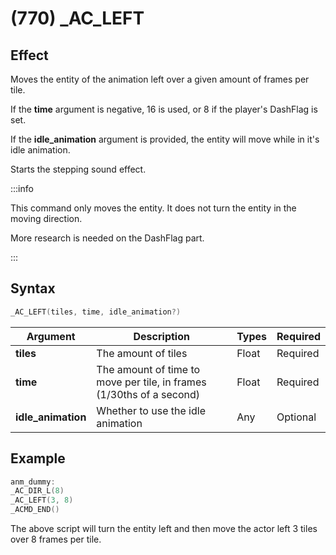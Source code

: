 # (770) _AC_LEFT

## Effect

Moves the entity of the animation left over a given amount of frames per tile.

If the **time** argument is negative, 16 is used, or 8 if the player's DashFlag is set.

If the **idle_animation** argument is provided, the entity will move while in it's idle animation.

Starts the stepping sound effect.

:::info

This command only moves the entity. It does not turn the entity in the moving direction.

More research is needed on the DashFlag part. 

:::

## Syntax

```c
_AC_LEFT(tiles, time, idle_animation?)
```

| Argument | Description | Types | Required |
| - | - | - | - |
| **tiles** | The amount of tiles | Float | Required |
| **time** | The amount of time to move per tile, in frames (1/30ths of a second) | Float | Required |
| **idle_animation** | Whether to use the idle animation | Any | Optional |

## Example

```c
anm_dummy:
_AC_DIR_L(8)
_AC_LEFT(3, 8)
_ACMD_END()
```

The above script will turn the entity left and then move the actor left 3 tiles over 8 frames per tile.
